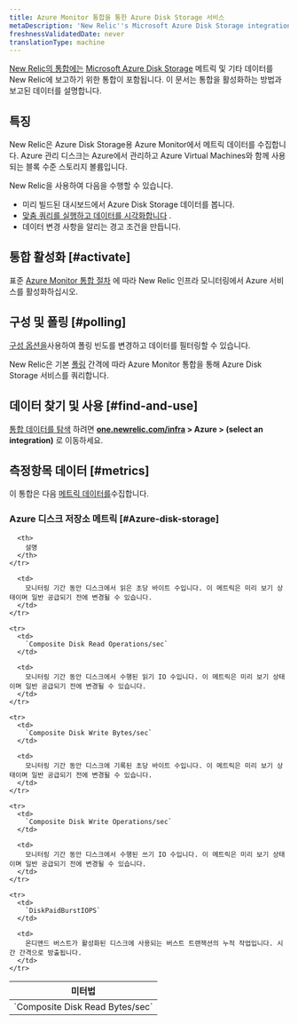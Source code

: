 ```yaml
---
title: Azure Monitor 통합을 통한 Azure Disk Storage 서비스
metaDescription: 'New Relic''s Microsoft Azure Disk Storage integration: what data it reports and how to enable it.'
freshnessValidatedDate: never
translationType: machine
---
```


[New Relic의 통합에는](/docs/infrastructure/integrations-getting-started/getting-started/introduction-infrastructure-integrations) [Microsoft Azure Disk Storage](https://azure.microsoft.com/en-us/products/storage/disks/) 메트릭 및 기타 데이터를 New Relic에 보고하기 위한 통합이 포함됩니다. 이 문서는 통합을 활성화하는 방법과 보고된 데이터를 설명합니다.

## 특징

New Relic은 Azure Disk Storage용 Azure Monitor에서 메트릭 데이터를 수집합니다. Azure 관리 디스크는 Azure에서 관리하고 Azure Virtual Machines와 함께 사용되는 블록 수준 스토리지 볼륨입니다.

New Relic을 사용하여 다음을 수행할 수 있습니다.

* 미리 빌드된 대시보드에서 Azure Disk Storage 데이터를 봅니다.
* [맞춤 쿼리를 실행하고 데이터를 시각화합니다](/docs/infrastructure/integrations-getting-started/getting-started/use-integration-data-new-relic-insights) .
* 데이터 변경 사항을 알리는 경고 조건을 만듭니다.

## 통합 활성화 [#activate]

표준 [Azure Monitor 통합 절차](/docs/infrastructure/microsoft-azure-integrations/azure-integrations-list/azure-monitor) 에 따라 New Relic 인프라 모니터링에서 Azure 서비스를 활성화하십시오.

## 구성 및 폴링 [#polling]

[구성 옵션을](/docs/infrastructure/microsoft-azure-integrations/azure-integrations-list/azure-monitor/#settings)사용하여 폴링 빈도를 변경하고 데이터를 필터링할 수 있습니다.

New Relic은 기본 [폴링](/docs/infrastructure/microsoft-azure-integrations/azure-integrations-list/azure-monitor/#settings) 간격에 따라 Azure Monitor 통합을 통해 Azure Disk Storage 서비스를 쿼리합니다.

## 데이터 찾기 및 사용 [#find-and-use]

[통합 데이터를 탐색](/docs/infrastructure/integrations/find-use-infrastructure-integration-data) 하려면 <DNT>**[one.newrelic.com/infra](https://one.newrelic.com/infra) > Azure > (select an integration)**</DNT> 로 이동하세요.

## 측정항목 데이터 [#metrics]

이 통합은 다음 [메트릭 데이터를](/docs/infrastructure/integrations-getting-started/getting-started/understand-integration-data-data-types#metric)수집합니다.

### Azure 디스크 저장소 메트릭 [#Azure-disk-storage]

<table>
  <thead>
    <tr>
      <th style={{ width: "300px" }}>
        미터법
      </th>

      <th>
        설명
      </th>
    </tr>
  </thead>

  <tbody>
    <tr>
      <td>
        `Composite Disk Read Bytes/sec`
      </td>

      <td>
        모니터링 기간 동안 디스크에서 읽은 초당 바이트 수입니다. 이 메트릭은 미리 보기 상태이며 일반 공급되기 전에 변경될 수 있습니다.
      </td>
    </tr>

    <tr>
      <td>
        `Composite Disk Read Operations/sec`
      </td>

      <td>
        모니터링 기간 동안 디스크에서 수행된 읽기 IO 수입니다. 이 메트릭은 미리 보기 상태이며 일반 공급되기 전에 변경될 수 있습니다.
      </td>
    </tr>

    <tr>
      <td>
        `Composite Disk Write Bytes/sec`
      </td>

      <td>
        모니터링 기간 동안 디스크에 기록된 초당 바이트 수입니다. 이 메트릭은 미리 보기 상태이며 일반 공급되기 전에 변경될 수 있습니다.
      </td>
    </tr>

    <tr>
      <td>
        `Composite Disk Write Operations/sec`
      </td>

      <td>
        모니터링 기간 동안 디스크에서 수행된 쓰기 IO 수입니다. 이 메트릭은 미리 보기 상태이며 일반 공급되기 전에 변경될 수 있습니다.
      </td>
    </tr>

    <tr>
      <td>
        `DiskPaidBurstIOPS`
      </td>

      <td>
        온디맨드 버스트가 활성화된 디스크에 사용되는 버스트 트랜잭션의 누적 작업입니다. 시간 간격으로 방출됩니다.
      </td>
    </tr>
  </tbody>
</table>